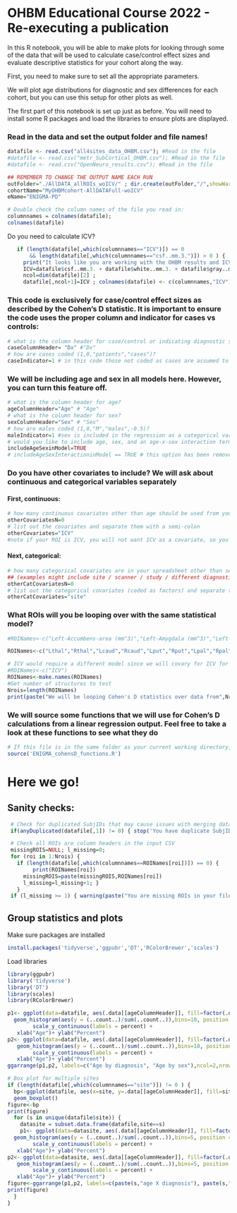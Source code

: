 
# OHBM Educational Course 2022 - Re-executing a publication

In this R notebook, you will be able to make plots for looking through some of the data that will be used to calculate case/control effect sizes and evaluate descriptive statistics for your cohort along the way.
  
  First, you need to make sure to set all the appropriate parameters. 
  
We will plot age distributions for diagnostic and sex differences for each cohort, but you can use this setup for other plots as well. 

The first part of this notebook is set up just as before.
You will need to install some R packages and load the libraries to ensure plots are displayed.

### Read in the data and set the output folder and file names!
```r
datafile <- read.csv("all4sites_data_OHBM.csv"); #Read in the file
#datafile <- read.csv("metr_SubCortical_OHBM.csv"); #Read in the file
#datafile <- read.csv("OpenNeuro_results.csv"); #Read in the file

## REMEMBER TO CHANGE THE OUTPUT NAME EACH RUN
outFolder="./AllDATA_allROIs_woICV/" ; dir.create(outFolder,"/",showWarnings = FALSE);
cohortName="MyOHBMcohort-AllDATAFull-woICV"
eName="ENIGMA-PD"
```
```r
# Double check the column names of the file you read in:
columnnames = colnames(datafile);
colnames(datafile)
```

Do you need to calculate ICV? 
```r
   if (length(datafile[,which(columnnames=="ICV")]) == 0 
       && length(datafile[,which(columnnames=="csf..mm.3.")]) > 0 ) {
     print("It looks like you are working with the OHBM results and ICV is not included. We will add volumes of CSF, gray and white matter for you here -- this will serve as a proxy for ICV.")
     ICV=datafile$csf..mm.3. + datafile$white..mm.3. + datafile$gray..mm.3. 
     ncol=dim(datafile)[2] ;
     datafile[,ncol+1]=ICV ; colnames(datafile) <- c(columnnames,"ICV"); columnnames = colnames(datafile) } 
```

### This code is exclusively for case/control effect sizes as described by the Cohen's D statistic. It is important to ensure the code uses the proper column and indicator for cases vs controls: 
```r
# what is the column header for case/control or indicating diagnostic status?
caseColumnHeader= "Dx" #"Dx"
# how are cases coded (1,0,"patients","cases")?
caseIndicator=1 # in this code those not coded as cases are assumed to be controls
```

### We will be including age and sex in all models here. However, you can turn this feature off. 
```r
# what is the column header for age?
ageColumnHeader="Age" # "Age" 
# what is the column header for sex?
sexColumnHeader="Sex" # "Sex" 
# how are males coded (1,0,"M","males",-0.5)?
maleIndicator=1 #sex is included in the regression as a categorical variable, or factor
# would you like to include age, sex, and an age-x-sex interaction term in the regression?
includeAgeSexinModel=TRUE
# includeAgeSexInteractioninModel == TRUE # this option has been removed but you can add it back in (experts only -- be careful!)
```

### Do you have other covariates to include? We will ask about continuous and categorical variables separately
#### First, continuous:
```r
# how many continuous covariates other than age should be used from your spreadsheet?
otherCovariatesN=0
# list out the covariates and separate them with a semi-colon
otherCovariates="ICV" 
#note if your ROI is ICV, you will not want ICV as a covariate, so you'd have to run through the script again for the separate model
```
#### Next, categorical:
```r
# how many categorical covariates are in your spreadsheet other than sex?
## (examples might include site / scanner / study / different diagnostic groups) 
otherCatCovariatesN=0
# list out the categorical covariates (coded as factors) and separate them with a semi-colon
otherCatCovariates="site"
```

### What ROIs will you be looping over with the same statistical model? 
```r
#ROINames<-c("Left-Accumbens-area (mm^3)","Left-Amygdala (mm^3)","Left-Caudate (mm^3)","Left-Hippocampus (mm^3)","Left-Pallidum (mm^3)","Left-Putamen (mm^3)","Left-Thalamus-Proper (mm^3)","Right-Accumbens-area (mm^3)","Right-Amygdala (mm^3)","Right-Caudate (mm^3)","Right-Hippocampus (mm^3)","Right-Pallidum (mm^3)","Right-Putamen (mm^3)","Right-Thalamus-Proper (mm^3)");

ROINames<-c("Lthal","Rthal","Lcaud","Rcaud","Lput","Rput","Lpal","Rpal","Lhippo","Rhippo","Lamyg","Ramyg","Laccumb","Raccumb")

# ICV would require a different model since we will covary for ICV for the subcortical regions, so we'd run that separately 
#ROINames<-c("ICV")
ROINames<-make.names(ROINames)
#Get number of structures to test
Nrois=length(ROINames)
print(paste("We will be looping Cohen's D statistics over data from",Nrois,"regions of interest."))
```

### We will source some functions that we will use for Cohen's D calculations from a linear regression output. Feel free to take a look at these functions to see what they do
```r
# If this file is in the same folder as your current working directory, no need to change the input, otherwise please make sure the file with the appropriate path is sourced.
source('ENIGMA_cohensD_functions.R')
```

# Here we go! 

## Sanity checks:

```r
 # Check for duplicated SubjIDs that may cause issues with merging data sets.
 if(anyDuplicated(datafile[,1]) != 0) { stop('You have duplicate SubjIDs in your file or subject ID is not your first column.\nMake sure there are no repeat SubjIDs.') }

 # Check all ROIs are column headers in the input CSV
 missingROIS=NULL; l_missing=0;
 for (roi in 1:Nrois) {
   if (length(datafile[,which(columnnames==ROINames[roi])]) == 0) {
        print(ROINames[roi])
     missingROIS=paste(missingROIS,ROINames[roi])
     l_missing=l_missing+1; }
   }
 if (l_missing >= 1) { warning(paste("You are missing ROIs in your file.\n Please check.",sep=""))}
```
################################################################### 

## Group statistics and plots

Make sure packages are installed
```r
install.packages('tidyverse','ggpubr','DT','RColorBrewer','scales')
```

Load libraries
```r
library(ggpubr)
library('tidyverse')
library('DT')
library(scales)
library(RColorBrewer)
```
```r
p1<- ggplot(data=datafile, aes(.data[[ageColumnHeader]], fill=factor(.data[[caseColumnHeader]])))  +
  geom_histogram(aes(y = (..count..)/sum(..count..)),bins=10, position = "dodge",color="black"  ) + 
        scale_y_continuous(labels = percent) +
   xlab("Age")+ ylab("Percent")
p2<- ggplot(data=datafile, aes(.data[[ageColumnHeader]], fill=factor(.data[[sexColumnHeader]]))) +
   geom_histogram(aes(y = (..count..)/sum(..count..)),bins=10, position = "dodge",color="black" ) + 
        scale_y_continuous(labels = percent) +
   xlab("Age")+ ylab("Percent")
ggarrange(p1,p2, labels=c("Age by diagnosis", "Age by sex"),ncol=2,nrow=1,common.legend = FALSE, legend = "right")

# Box plot for multiple sites
if (length(datafile[,which(columnnames=="site")]) != 0 ) {
  bp<-ggplot(datafile, aes(x=site, y=.data[[ageColumnHeader]], fill=site)) +
  geom_boxplot()
figure<-bp
print(figure)
  for (s in unique(datafile$site)) {
    datasite = subset.data.frame(datafile,site==s)
    p1<- ggplot(data=datasite, aes(.data[[ageColumnHeader]], fill=factor(.data[[caseColumnHeader]])))  +
  geom_histogram(aes(y = (..count..)/sum(..count..)),bins=5, position = "dodge",color="black"  ) + 
        scale_y_continuous(labels = percent) +
   xlab("Age")+ ylab("Percent")
p2<- ggplot(data=datasite, aes(.data[[ageColumnHeader]], fill=factor(.data[[sexColumnHeader]]))) +
   geom_histogram(aes(y = (..count..)/sum(..count..)),bins=5, position = "dodge",color="black" ) + 
        scale_y_continuous(labels = percent) +
   xlab("Age")+ ylab("Percent")
figure<-ggarrange(p1,p2, labels=c(paste(s,"age X diagnosis"), paste(s,"age X sex")),ncol=2,nrow=1,common.legend = FALSE, legend = "right")
print(figure)
  }
}



```

